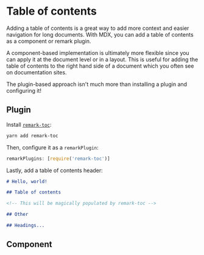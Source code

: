 # Table of contents

Adding a table of contents is a great way to
add more context and easier navigation for
long documents. With MDX, you can add a table
of contents as a component or remark plugin.

A component-based implementation is ultimately
more flexible since you can apply it at the
document level or in a layout. This is useful
for adding the table of contents to the right
hand side of a document which you often see
on documentation sites.

The plugin-based approach isn't much more than
installing a plugin and configuring it!

## Plugin

Install [`remark-toc`](https://github.com/remarkjs/remark-toc):

```sh
yarn add remark-toc
```

Then, configure it as a `remarkPlugin`:

```js
remarkPlugins: [require('remark-toc')]
```

Lastly, add a table of contents header:

```md
# Hello, world!

## Table of contents

<!-- This will be magically populated by remark-toc -->

## Other

## Headings...
```

## Component



